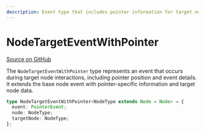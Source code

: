 ```yaml
---
description: Event type that includes pointer information for target node interactions in SvelteFlow.
---
```


# NodeTargetEventWithPointer

[Source on GitHub](https://github.com/xyflow/xyflow/blob/main/packages/svelte/src/lib/types/events.ts#20)

The `NodeTargetEventWithPointer` type represents an event that occurs during target node interactions, including pointer position and event details. It extends the base node event with pointer-specific information and target node data.

```ts
type NodeTargetEventWithPointer<NodeType extends Node = Node> = {
  event: PointerEvent;
  node: NodeType;
  targetNode: NodeType;
};
```

<APIDocs typeName="NodeTargetEventWithPointer" packageName="svelte" />
